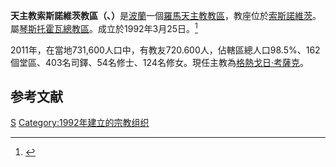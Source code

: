 {{Infobox Roman Catholic diocese
|name = 索斯諾維茨
|jurisdiction=教區
|latin = Dioecesis Sosnoviensis
|image = Katedra p.w. Wniebowzięcia NMP, Sosnowiec.jpg
|caption = 聖母升天主教座堂
|location = [[波蘭|波蘭]]
|territory =[[索斯諾維茨|索斯諾維茨]]
|population = 720,600
|rite =[[拉丁禮|拉丁禮]]
|patron = 
|province = 琴斯托霍瓦
|established = 1992年
|cathedral = [[聖母升天主教座堂_(索斯諾維茨)|聖母升天主教座堂]]
|cocathedral = 
|leadership = 主教
|website = http://www.kuria.sosnowiec.pl/
|教宗 = 
|metropolitan =
|ordinary = 格熱戈日·考薩克
|coadjutor bishop =
|emeritus =
}}
'''天主教索斯諾維茨教區（{{lang-la|Dioecesis Sosnoviensis}}、{{lang-pl|Diecezja sosnowiecka}}）'''是[[波蘭|波蘭]]一個[[羅馬天主教|羅馬天主教]][[教區|教區]]，教座位於[[索斯諾維茨|索斯諾維茨]]。屬[[天主教琴斯托霍瓦總教區|琴斯托霍瓦總教區]]。成立於1992年3月25日。<ref name="">{{cite journal
|journal=[[宗座公報|宗座公報]]
|publisher=梵蒂岡出版社
|volume=84
|title=''Totus Tuus Poloniae populus''
|page=1099
|url=http://www.vatican.va/archive/aas/documents/AAS%2084%20%5B1992%5D%20-%20ocr.pdf
|access-date=2012-07-17
|archive-date=2020-07-13
|archive-url=https://web.archive.org/web/20200713051903/http://www.vatican.va/archive/aas/documents/AAS%2084%20%5B1992%5D%20-%20ocr.pdf
|dead-url=no
}}</ref>

2011年，在當地731,600人口中，有教友720.600人，佔轄區總人口98.5%、162個堂區、403名司鐸、54名修士、124名修女。現任主教為[[格熱戈日·考薩克|格熱戈日·考薩克]]。

==参考文献==
<div class="references-small">
<references></references>
</div>

{{波蘭天主教教區}}

[[Category:波蘭天主教教區|S]]
[[Category:1992年建立的宗教组织|Category:1992年建立的宗教组织]]